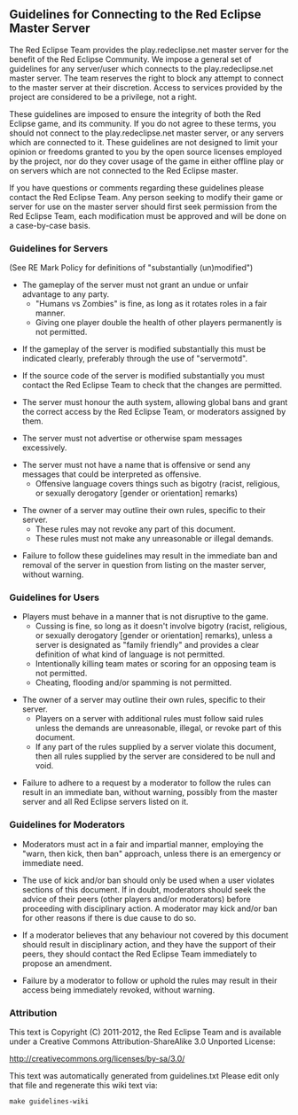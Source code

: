 == Guidelines for Connecting to the Red Eclipse Master Server ==

The Red Eclipse Team provides the play.redeclipse.net master server for the
benefit of the Red Eclipse Community. We impose a general set of guidelines
for any server/user which connects to the play.redeclipse.net master server.
The team reserves the right to block any attempt to connect to the master
server at their discretion. Access to services provided by the project are
considered to be a privilege, not a right.

These guidelines are imposed to ensure the integrity of both the Red Eclipse
game, and its community. If you do not agree to these terms, you should not
connect to the play.redeclipse.net master server, or any servers which are
connected to it. These guidelines are not designed to limit your opinion or
freedoms granted to you by the open source licenses employed by the project,
nor do they cover usage of the game in either offline play or on servers
which are not connected to the Red Eclipse master.

If you have questions or comments regarding these guidelines please contact
the Red Eclipse Team. Any person seeking to modify their game or server for
use on the master server should first seek permission from the Red Eclipse
Team, each modification must be approved and will be done on a case-by-case
basis.

=== Guidelines for Servers ===

(See RE Mark Policy for definitions of "substantially (un)modified")

* The gameplay of the server must not grant an undue or unfair advantage to any party.
** "Humans vs Zombies" is fine, as long as it rotates roles in a fair manner.
** Giving one player double the health of other players permanently is not permitted.

* If the gameplay of the server is modified substantially this must be indicated clearly, preferably through the use of "servermotd".

* If the source code of the server is modified substantially you must contact the Red Eclipse Team to check that the changes are permitted.

* The server must honour the auth system, allowing global bans and grant the correct access by the Red Eclipse Team, or moderators assigned by them.

* The server must not advertise or otherwise spam messages excessively.

* The server must not have a name that is offensive or send any messages that could be interpreted as offensive.
** Offensive language covers things such as bigotry (racist, religious, or sexually derogatory [gender or orientation] remarks)

* The owner of a server may outline their own rules, specific to their server.
** These rules may not revoke any part of this document.
** These rules must not make any unreasonable or illegal demands.

* Failure to follow these guidelines may result in the immediate ban and removal of the server in question from listing on the master server, without warning.

=== Guidelines for Users ===

* Players must behave in a manner that is not disruptive to the game.
** Cussing is fine, so long as it doesn't involve bigotry (racist, religious, or sexually derogatory [gender or orientation] remarks), unless a server is designated as "family friendly" and provides a clear definition of what kind of language is not permitted.
** Intentionally killing team mates or scoring for an opposing team is not permitted.
** Cheating, flooding and/or spamming is not permitted.

* The owner of a server may outline their own rules, specific to their server.
** Players on a server with additional rules must follow said rules unless the demands are unreasonable, illegal, or revoke part of this document.
** If any part of the rules supplied by a server violate this document, then all rules supplied by the server are considered to be null and void.

* Failure to adhere to a request by a moderator to follow the rules can result in an immediate ban, without warning, possibly from the master server and all Red Eclipse servers listed on it.

=== Guidelines for Moderators ===

* Moderators must act in a fair and impartial manner, employing the "warn, then kick, then ban" approach, unless there is an emergency or immediate need.

* The use of kick and/or ban should only be used when a user violates sections of this document. If in doubt, moderators should seek the advice of their peers (other players and/or moderators) before proceeding with disciplinary action. A moderator may kick and/or ban for other reasons if there is due cause to do so.

* If a moderator believes that any behaviour not covered by this document should result in disciplinary action, and they have the support of their peers, they should contact the Red Eclipse Team immediately to propose an amendment.

* Failure by a moderator to follow or uphold the rules may result in their access being immediately revoked, without warning.

=== Attribution ===

This text is Copyright (C) 2011-2012, the Red Eclipse Team
and is available under a Creative Commons Attribution-ShareAlike 3.0 Unported
License:

http://creativecommons.org/licenses/by-sa/3.0/


This text was automatically generated from guidelines.txt
Please edit only that file and regenerate this wiki text via:
 make guidelines-wiki